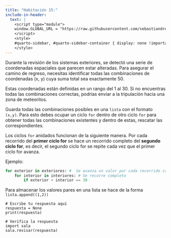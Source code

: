```yaml
---
title: "Habitación 15:"
include-in-header:
  text: |
    <script type="module">
    window.GLOBAL_URL = "https://raw.githubusercontent.com/sebastiandres/pyscape/refs/heads/main/quarto/rooms/sala_15.py";
    </script>
    <style>
    #quarto-sidebar, #quarto-sidebar-container { display: none !important; }
    </style>
---
```


Durante la revisión de los sistemas exteriores, se detectó una serie de coordenadas espaciales que parecen estar alteradas.
Para asegurar el camino de regreso, necesitas identificar todas las combinaciones de coordenadas (x, y) cuya suma total sea exactamente 50.

Estas coordenadas están definidas en un rango del 1 al 30.
Si no encuentras todas las combinaciones correctas, podrías enviar a la tripulación hacia una zona de meteoritos.

<div class="alert alert-info">
Guarda todas las combinaciones posibles en una `lista` con el formato `(x,y)`. Para esto debes ocupar un ciclo `for`
dentro de otro ciclo `for` para obtener todas las combinaciones existentes y dentro de estas, rescatar las correspondientes.
</div>

::: {.callout-tip title="Pista" collapse="true"}
Los ciclos `for` anidados funcionan de la siguiente manera. Por cada recorrido del **primer ciclo for** se hace un recorrido
completo del **segundo ciclo for**, es decir, el segundo ciclo for se repite cada vez que el primer ciclo for avanza.

Ejemplo:
```python 
for exterior in exteriores: #  Se avanza un valor por cada recorrido completo del segundo for
    for interior in interiores: # Se recorre completo
        if exterior + interior == 30
```

Para almacenar los valores pares en una lista se hace de la forma `lista.append((1,2))`
:::

```pyodide-python
# Escribe tu respuesta aquí
respuesta = None
print(respuesta)

# Verifica la respuesta
import sala
sala.revisar(respuesta)
```